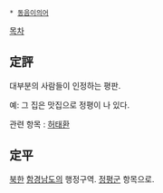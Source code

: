  * [[동음이의어]]

[[목차]]
== 定評 ==
대부분의 사람들이 인정하는 평판.

예: 그 집은 맛집으로 정평이 나 있다.

관련 항목 : [[허태환]]
== 定平 ==
[[북한]] [[함경남도]]의 행정구역. [[정평군]] 항목으로.

